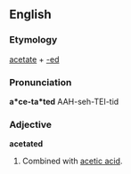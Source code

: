 ==English==

===Etymology===
[[acetate]] + [[-ed]]

===Pronunciation===
'''a*ce-ta*ted'''
AAH-seh-TEI-tid

===Adjective===
'''acetated'''

# Combined with [[acetic acid]].